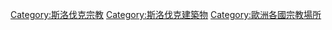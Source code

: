 {{Commons category|Religious buildings in Slovakia}}

[[Category:斯洛伐克宗教|Category:斯洛伐克宗教]]
[[Category:斯洛伐克建築物|Category:斯洛伐克建築物]]
[[Category:歐洲各國宗教場所|Category:歐洲各國宗教場所]]